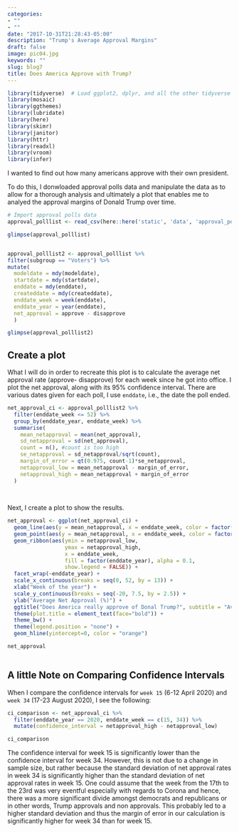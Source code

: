 ```yaml
---
categories:
- ""
- ""
date: "2017-10-31T21:28:43-05:00"
description: "Trump's Average Approval Margins"
draft: false
image: pic04.jpg
keywords: ""
slug: blog7
title: Does America Approve with Trump?
---
```


```r
library(tidyverse)  # Load ggplot2, dplyr, and all the other tidyverse packages
library(mosaic)
library(ggthemes)
library(lubridate)
library(here)
library(skimr)
library(janitor)
library(httr)
library(readxl)
library(vroom)
library(infer)
```

I wanted to find out how many americans approve with their own president. 

To do this, I donwloaded approval polls data and manipulate the data as to allow for a thorough analysis and ultimately a plot that enables me to analyed the approval margins of Donald Trump over time. 

```r
# Import approval polls data
approval_polllist <- read_csv(here::here('static', 'data', 'approval_polllist.csv'))

glimpse(approval_polllist)


approval_polllist2 <- approval_polllist %>%
filter(subgroup == "Voters") %>% 
mutate(
  modeldate = mdy(modeldate),
  startdate = mdy(startdate),
  enddate = mdy(enddate),
  createddate = mdy(createddate),
  enddate_week = week(enddate),
  enddate_year = year(enddate),
  net_approval = approve - disapprove
  )

glimpse(approval_polllist2)
```

## Create a plot

What I will do in order to recreate this plot is to calculate the average net approval rate (approve- disapprove) for each week since he got into office. I plot the net approval, along with its 95% confidence interval. There are various dates given for each poll, I use `enddate`, i.e., the date the poll ended.

```r

net_approval_ci <- approval_polllist2 %>% 
  filter(enddate_week <= 52) %>% 
  group_by(enddate_year, enddate_week) %>% 
  summarise(
    mean_netapproval = mean(net_approval),
    sd_netapproval = sd(net_approval),
    count = n(), #count is too high
    se_netapproval = sd_netapproval/sqrt(count),
    margin_of_error = qt(0.975, count-1)*se_netapproval, 
    netapproval_low = mean_netapproval - margin_of_error,
    netapproval_high = mean_netapproval + margin_of_error
  )
  
    
```

Next, I create a plot to show the results.

```r

net_approval <- ggplot(net_approval_ci) +
  geom_line(aes(y = mean_netapproval, x = enddate_week, color = factor(enddate_year))) +
  geom_point(aes(y = mean_netapproval, x = enddate_week, color = factor(enddate_year)), size=1) +
  geom_ribbon(aes(ymin = netapproval_low, 
                  ymax = netapproval_high, 
                  x = enddate_week, 
                  fill = factor(enddate_year), alpha = 0.1,
                  show.legend = FALSE)) +
  facet_wrap(~enddate_year) +
  scale_x_continuous(breaks = seq(0, 52, by = 13)) +
  xlab("Week of the year") +
  scale_y_continuous(breaks = seq(-20, 7.5, by = 2.5)) +
  ylab("Average Net Approval (%)") +
  ggtitle("Does America really approve of Donal Trump?", subtitle = "Average Weekly Net Approval Margins of various polls") +
  theme(plot.title = element_text(face="bold")) +
  theme_bw() +
  theme(legend.position = "none") +
  geom_hline(yintercept=0, color = "orange")

net_approval
    
```

## A little Note on Comparing Confidence Intervals

When I compare the confidence intervals for `week 15` (6-12 April 2020) and `week 34` (17-23 August 2020), I see the following:

```r

ci_comparison <- net_approval_ci %>% 
  filter(enddate_year == 2020, enddate_week == c(15, 34)) %>% 
  mutate(confidence_interval = netapproval_high - netapproval_low)

ci_comparison
```

The confidence interval for week 15 is significantly lower than the confidence interval for week 34. However, this is not due to a change in sample size, but rather because the standard deviation of net approval rates in week 34 is significantly higher than the standard deviation of net approval rates in week 15. One could assume that the week from the 17th to the 23rd was very eventful especially with regards to Corona and hence, there was a more significant divide amongst democrats and republicans or in other words, Trump approvals and non approvals. This probably led to a higher standard deviation and thus the margin of error in our calculation is significantly higher for week 34 than for week 15. 